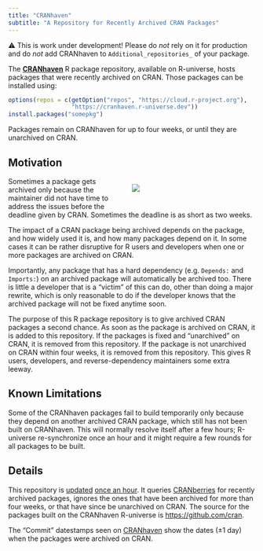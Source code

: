 ```yaml
---
title: "CRANhaven"
subtitle: "A Repository for Recently Archived CRAN Packages"
---
```


::: {.callout-warning}

⚠️ This is work under development! Please do _not_ rely on it for
production and do _not_ add CRANhaven to `Additional_repositories_` of
your package.

:::


The **[CRANhaven]** R package repository, available on R-universe,
hosts packages that were recently archived on CRAN. Those packages can
be installed using:

```r
options(repos = c(getOption("repos", "https://cloud.r-project.org"),
                  "https://cranhaven.r-universe.dev"))
install.packages("somepkg")
```

Packages remain on CRANhaven for up to four weeks, or until they are
unarchived on CRAN.


## Motivation

<div>

<div style="float: right; padding-bottom: 2ex; padding-left: 2ex; width: 50%;">
![](assets/cranhaven-art.webp){fig-alt="Image depicting a dramatic and stylized seascape. There is a large, cliff-like formation on the left with water cascading down its side, simulating a waterfall. On the right, a massive, vertical wall with the words 'CRAN HAVEN' written on it creates a stark contrast with the natural features. The wall appears to be constructed out of container-like structures, suggesting a man-made barrier or perhaps an installation by the sea. In the water, several ships are visible at varying distances from the viewer, likely representing different types of fishing or sailing vessels. They add a sense of scale and activity to the scene. Above, the sky is filled with textured clouds, and sunbeams break through them, casting a warm light on the ocean and parts of the cliffs, which creates a visually striking effect. The overall atmosphere is one of a surreal blend between the natural world and human influence, possibly implying a safe harbor or refuge symbolized by the words on the wall. The art style is reminiscent of a digital painting, with a high level of detail and a dramatic interplay of light and shadow."}
</div>

Sometimes a package gets archived only because the maintainer did not
have time to address the issues before the deadline given by
CRAN. Sometimes the deadline is as short as two weeks.

The impact of a CRAN package being archived depends on the
package, and how widely used it is, and how many packages depend on
it. In some cases it can be rather disruptive for R users and
developers when one or more packages are archived on CRAN.

Importantly, any package that has a hard dependency (e.g. `Depends:`
and `Imports:`) on an archived package will automatically be archived
too. There is little a developer that is a "victim" of this can do,
other than doing a major rewrite, which is only reasonable to do if
the developer knows that the archived package will not be fixed
anytime soon.

The purpose of this R package repository is to give archived CRAN
packages a second chance. As soon as the package is archived on CRAN,
it is added to this repository. If the packages is fixed and
"unarchived" on CRAN, it is removed from this repository. If the
package is not unarchived on CRAN within four weeks, it is removed
from this repository. This gives R users, developers, and
reverse-dependency maintainers some extra leeway.
</div>


## Known Limitations

Some of the CRANhaven packages fail to build temporarily only because
they depend on another archived CRAN package, which still has not been
built on CRANhaven. This will normally resolve itself after a few
hours; R-universe re-synchronize once an hour and it might require a
few rounds for all packages to be built.


## Details

This repository is
[updated](https://github.com/r-universe/cranhaven/actions) [once an
hour](https://github.com/cranhaven/cranhaven.r-universe.dev/blob/main/.github/workflows/update.yml). It
queries
[CRANberries](https://dirk.eddelbuettel.com/cranberries/cran/removed/)
for recently archived packages, ignores the ones that have been
archived for more than four weeks, or that have since be unarchived on
CRAN. The source for the packages built on the CRANhaven R-universe is
<https://github.com/cran>.

The "Commit" datestamps seen on [CRANhaven] show the dates (±1 day)
when the packages were archived on CRAN.


[CRANhaven]: https://cranhaven.r-universe.dev
